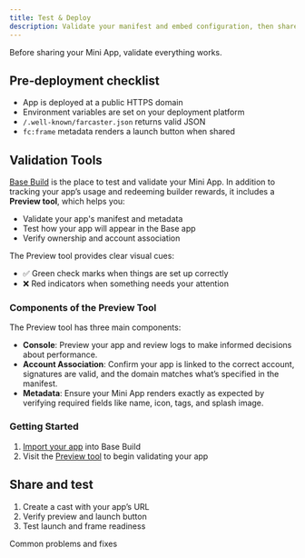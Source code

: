 ```yaml
---
title: Test & Deploy
description: Validate your manifest and embed configuration, then share
---
```


Before sharing your Mini App, validate everything works.

## Pre‑deployment checklist

- App is deployed at a public HTTPS domain
- Environment variables are set on your deployment platform
- `/.well-known/farcaster.json` returns valid JSON
- `fc:frame` metadata renders a launch button when shared

## Validation Tools

[Base Build](https://base.dev) is the place to test and validate your Mini App. In addition to tracking your app’s usage and redeeming builder rewards, it includes a **Preview tool**, which helps you:  

- Validate your app's manifest and metadata  
- Test how your app will appear in the Base app  
- Verify ownership and account association  

The Preview tool provides clear visual cues:  
- ✅ Green check marks when things are set up correctly  
- ❌ Red indicators when something needs your attention  

### Components of the Preview Tool  

The Preview tool has three main components:  

- **Console**: Preview your app and review logs to make informed decisions about performance.  
- **Account Association**: Confirm your app is linked to the correct account, signatures are valid, and the domain matches what’s specified in the manifest.  
- **Metadata**: Ensure your Mini App renders exactly as expected by verifying required fields like name, icon, tags, and splash image.  

### Getting Started  

1. [Import your app](https://docs.base.org/mini-apps/technical-guides/data-driven-growth) into Base Build
2. Visit the [Preview tool](https://base.dev/preview) to begin validating your app



## Share and test

1. Create a cast with your app’s URL
2. Verify preview and launch button
3. Test launch and frame readiness

<CardGroup cols={1}>
  <Card title="Troubleshooting" icon="bug" href="/mini-apps/troubleshooting/common-issues">
    Common problems and fixes
  </Card>
</CardGroup>


